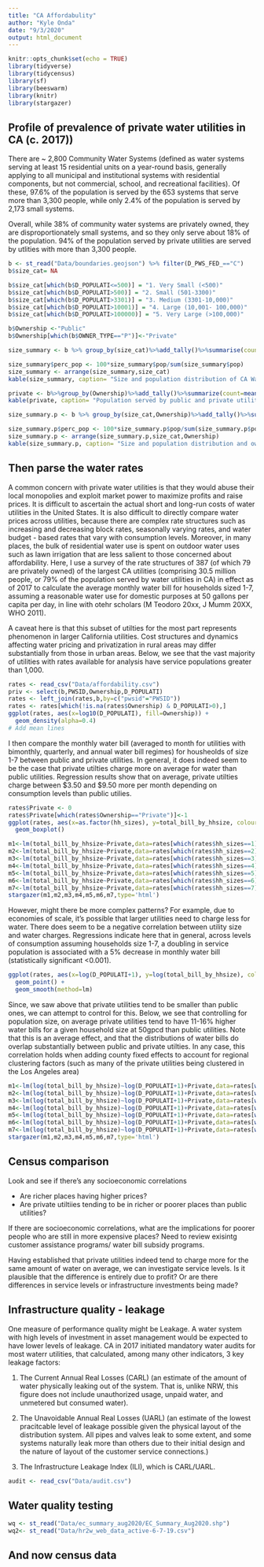 ```yaml
---
title: "CA Affordabulity"
author: "Kyle Onda"
date: "9/3/2020"
output: html_document
---
```

```r
knitr::opts_chunk$set(echo = TRUE)
library(tidyverse)
library(tidycensus)
library(sf)
library(beeswarm)
library(knitr)
library(stargazer)
```

## Profile of prevalence of private water utilities in CA (c. 2017))

There are ~ 2,800 Community Water Systems (defined as water systems serving at least 15 residential units on a year-round basis, generally applying to all municipal and institutional systems with residential components, but not commercial, school, and recreational facilities). Of these, 97.6% of the population is  served by the 653 systems that serve more than 3,300 people, while only 2.4% of the population is served by 2,173 small systems.

Overall, while 38% of community water systems are privately owned, they are disproportionately small systems, and so they only serve about 18% of the population. 94% of the population served by private utilities are served by utlities with more than 3,300 people. 
```r
b <- st_read("Data/boundaries.geojson") %>% filter(D_PWS_FED_=="C") 
b$size_cat= NA

b$size_cat[which(b$D_POPULATI<=500)] = "1. Very Small (<500)" 
b$size_cat[which(b$D_POPULATI>500)] = "2. Small (501-3300)" 
b$size_cat[which(b$D_POPULATI>3301)] = "3. Medium (3301-10,000)" 
b$size_cat[which(b$D_POPULATI>10001)] = "4. Large (10,001- 100,000)" 
b$size_cat[which(b$D_POPULATI>100000)] = "5. Very Large (>100,000)" 

b$Ownership <-"Public"
b$Ownership[which(b$OWNER_TYPE=="P")]<-"Private"

size_summary <- b %>% group_by(size_cat)%>%add_tally()%>%summarise(count=mean(n),pop=sum(D_POPULATI)/10^6)%>%st_drop_geometry()

size_summary$perc_pop <- 100*size_summary$pop/sum(size_summary$pop)
size_summary <- arrange(size_summary,size_cat)
kable(size_summary, caption= "Size and population distribution of CA Water Utilities",digits=1)

private <- b%>%group_by(Ownership)%>%add_tally()%>%summarize(count=mean(n),pop=sum(D_POPULATI)/10^6)%>%st_drop_geometry() %>% ungroup()%>%mutate(perc_pop=100*pop/sum(pop))
kable(private, caption= "Population served by public and private utilities in CA",digits=1)

size_summary.p <- b %>% group_by(size_cat,Ownership)%>%add_tally()%>%summarise(count=mean(n),pop=sum(D_POPULATI)/10^6)%>%st_drop_geometry()

size_summary.p$perc_pop <- 100*size_summary.p$pop/sum(size_summary.p$pop)
size_summary.p <- arrange(size_summary.p,size_cat,Ownership)
kable(size_summary.p, caption= "Size and population distribution and ownership of CA Water Utilities",digits=1)


```

## Then parse the water rates

A common concern with private water utilities is that they would abuse their local monopolies and exploit market power to maximize profits and raise prices. It is difficult to ascertain the actual short and long-run costs of water utilities in the United States. It is also difficult to directly compare water prices across utilities, because there are complex rate structures such as increasing and decreasing block rates, seasonally varying rates, and water budget - based rates that vary with consumption levels. Moreover, in many places, the bulk of residential water use is spent on outdoor water uses such as lawn irrigation that are less salient to those concerned about affordability. Here, I use a survey of the rate structures of 387 (of which 79 are privately owned) of the largest CA utilities (comprising 30.5 million people, or 79% of the population served by water utilities in CA) in effect as of 2017 to calculate the average monthly water bill for households sized 1-7, assuming a reasonable water use for domestic purposes at 50 gallons per capita per day, in line with otehr scholars (M Teodoro 20xx, J Mumm 20XX, WHO 2011). 

A  caveat here is that this subset of utilties for the most part represents phenomenon in larger California utilities. Cost structures and dynamics affecting water pricing and privatization in rural areas may differ substantially from those in urban areas. Below, we see that the vast majority of utilities with rates available for analysis have service populations greater than 1,000. 

```r
rates <- read_csv("Data/affordability.csv")
priv <- select(b,PWSID,Ownership,D_POPULATI)
rates <- left_join(rates,b,by=c("pwsid"="PWSID")) 
rates <- rates[which(!is.na(rates$Ownership) & D_POPULATI>0),]
ggplot(rates, aes(x=log10(D_POPULATI), fill=Ownership)) +
  geom_density(alpha=0.4)
# Add mean lines


```



I then compare the monthly water bill (averaged to month for utilities with bimonthly, quarterly, and annual water bill regimes) for housheolds of size 1-7 between public and private utilities. In general, it does indeed seem to be the case that private utilties charge more on average for water than public utilities. Regression results show that on average, private utilties charge between \$3.50 and \$9.50  more per month depending on consumption levels than public utilies. 

```r
rates$Private <- 0
rates$Private[which(rates$Ownership=="Private")]<-1
ggplot(rates, aes(x=as.factor(hh_sizes), y=total_bill_by_hhsize, colour=Ownership)) +
  geom_boxplot() 

m1<-lm(total_bill_by_hhsize~Private,data=rates[which(rates$hh_sizes==1),])
m2<-lm(total_bill_by_hhsize~Private,data=rates[which(rates$hh_sizes==2),])
m3<-lm(total_bill_by_hhsize~Private,data=rates[which(rates$hh_sizes==3),])
m4<-lm(total_bill_by_hhsize~Private,data=rates[which(rates$hh_sizes==4),])
m5<-lm(total_bill_by_hhsize~Private,data=rates[which(rates$hh_sizes==5),])
m6<-lm(total_bill_by_hhsize~Private,data=rates[which(rates$hh_sizes==6),])
m7<-lm(total_bill_by_hhsize~Private,data=rates[which(rates$hh_sizes==7),])
stargazer(m1,m2,m3,m4,m5,m6,m7,type='html')

```

However, might there be more complex patterns? For example, due to economies of scale, it's possible that larger utilities need to charge less for water. There does seem to be a negative correlation between utility size and water charges. Regressions indicate here that in general, across levels of consumption assuming households size 1-7, a doubling in service population is associated with a 5% decrease in monthly water bill (statistically significant <0.001). 

```r
ggplot(rates, aes(x=log(D_POPULATI+1), y=log(total_bill_by_hhsize), color=as.factor(hh_sizes), shape=as.factor(hh_sizes))) +
  geom_point() + 
  geom_smooth(method=lm)

```

Since, we saw above that private utilities tend to be smaller than public ones, we can attempt to control for this. Below, we see that controlling for population size, on average private utilities tend to have 11-16% higher water bills for a given household size at 50gpcd than public utilities. Note that this is an average effect, and that the distributions of water bills do overlap substantially between public and private utilties. In any case, this correlation holds when adding county fixed effects to account for regional clustering factors (such as many of the private utilities being clustered in the Los Angeles area)

```r
m1<-lm(log(total_bill_by_hhsize)~log(D_POPULATI+1)+Private,data=rates[which(rates$hh_sizes==1),])
m2<-lm(log(total_bill_by_hhsize)~log(D_POPULATI+1)+Private,data=rates[which(rates$hh_sizes==2),])
m3<-lm(log(total_bill_by_hhsize)~log(D_POPULATI+1)+Private,data=rates[which(rates$hh_sizes==3),])
m4<-lm(log(total_bill_by_hhsize)~log(D_POPULATI+1)+Private,data=rates[which(rates$hh_sizes==4),])
m5<-lm(log(total_bill_by_hhsize)~log(D_POPULATI+1)+Private,data=rates[which(rates$hh_sizes==5),])
m6<-lm(log(total_bill_by_hhsize)~log(D_POPULATI+1)+Private,data=rates[which(rates$hh_sizes==6),])
m7<-lm(log(total_bill_by_hhsize)~log(D_POPULATI+1)+Private,data=rates[which(rates$hh_sizes==7),])
stargazer(m1,m2,m3,m4,m5,m6,m7,type='html')

```

## Census comparison

Look and see if there's any socioeconomic correlations

- Are richer places having higher prices?
- Are private utiltiies tending to be in richer or poorer places than public utilities?

If there are socioeconomic correlations, what are the implications for poorer people who are still in more expensive places? Need to review exisintg customer assistance programs/ water bill subsidy programs. 

Having established that private utilities indeed tend to charge more for the same amount of water on average, we can investigate service levels. Is it plausible that the difference is entirely due to profit? Or are there differences in service levels or infrastructure investments being made?

## Infrastructure quality - leakage

One measure of performance quality might be Leakage. A water system with high levels of investment in asset management would be expected to have lower levels of leakage. CA in 2017 initiated mandatory water audits for most waterr utilities, that calculated, among many other indicators, 3 key leakage factors:

1. The Current Annual Real Losses (CARL) (an estimate of the amount of water physically leaking out of the system. That is, unlike NRW, this figure does not include unauthorized usage, unpaid water, and unmetered but consumed water). 
2. The Unavoidable Annual Real Losses (UARL) (an estimate of the lowest pracitcable level of leakage possible given the physical layout of the distribution system. All pipes and valves leak to some extent, and some systems naturally leak more than others due to their initial design and the nature of layout of the customer service connections.)

3. The Infrastructure Leakage Index (ILI), which is CARL/UARL. 

```r
audit <- read_csv("Data/audit.csv")
```

## Water quality testing
```r
wq <- st_read("Data/ec_summary_aug2020/EC_Summary_Aug2020.shp")
wq2<- st_read("Data/hr2w_web_data_active-6-7-19.csv")
```

## And now census data

```r

```